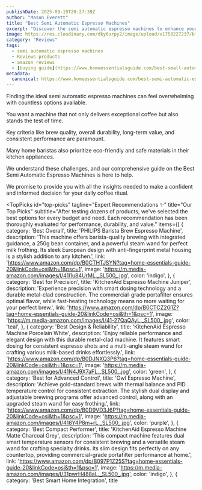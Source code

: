 ```yaml
---
publishDate: 2025-09-19T20:27:39Z
author: "Mason Everett"
title: "Best Semi Automatic Espresso Machines"
excerpt: "Discover the semi automatic espresso machines to enhance your experience. Find top solutions based on thorough testing and reviews."
image: https://res.cloudinary.com/dky6urpy2/image/upload/v1758227237/blog_image_1758227237_pnwdkg.webp
category: "Reviews"
tags:
  - semi automatic espresso machines
  - Reviews products
  - amazon reviews
  - [buying guide](https://www.homeessentialsguide.com/best-small-automatic-espresso-machine)
metadata:
  canonical: https://www.homeessentialsguide.com/best-semi-automatic-espresso-machines
---
```



<p>Finding the ideal semi automatic espresso machines can feel overwhelming with countless options available.</p>
<p>You want a machine that not only delivers exceptional coffee but also stands the test of time.</p>
<p>Key criteria like brew quality, overall durability, long-term value, and consistent performance are paramount.</p>
<p>Many home baristas also prioritize eco-friendly and safe materials in their kitchen appliances.</p>
<p>We understand these challenges, and our comprehensive guide on the Best Semi Automatic Espresso Machines is here to help.</p>
<p>We promise to provide you with all the insights needed to make a confident and informed decision for your daily coffee ritual.</p>

<TopPicks
  id="top-picks"
  tagline="Expert Recommendations ✨"
  title="Our Top Picks"
  subtitle="After testing dozens of products, we've selected the best options for every budget and need. Each recommendation has been thoroughly evaluated for performance, durability, and value."
  items={[
    {
      category: 'Best Overall',
      title: 'PHILIPS Barista Brew Espresso Machine',
      description: 'This machine offers barista-quality brewing with integrated guidance, a 250g bean container, and a powerful steam wand for perfect milk frothing. Its sleek European design with anti-fingerprint metal housing is a stylish addition to any kitchen.',
      link: 'https://www.amazon.com/dp/B0CTHTJSYN?tag=home-essentials-guide-20&linkCode=osi&th=1&psc=1',
      image: 'https://m.media-amazon.com/images/I/41l1u84UrML._SL500_.jpg',
      color: 'indigo',
    },
    {
      category: 'Best for Precision',
      title: 'KitchenAid Espresso Machine Juniper',
      description: 'Experience precision with smart dosing technology and a durable metal-clad construction. The commercial-grade portafilter ensures optimal flavor, while fast-heating technology means no more waiting for your perfect brew.',
      link: 'https://www.amazon.com/dp/B0CTCZ2G1Z?tag=home-essentials-guide-20&linkCode=osi&th=1&psc=1',
      image: 'https://m.media-amazon.com/images/I/41-27QaQAyL._SL500_.jpg',
      color: 'teal',
    },
    {
      category: 'Best Design & Reliability',
      title: 'KitchenAid Espresso Machine Porcelain White',
      description: 'Enjoy reliable performance and elegant design with this durable metal-clad machine. It features smart dosing for consistent espresso shots and a multi-angle steam wand for crafting various milk-based drinks effortlessly.',
      link: 'https://www.amazon.com/dp/B0DJNXQ3P6?tag=home-essentials-guide-20&linkCode=osi&th=1&psc=1',
      image: 'https://m.media-amazon.com/images/I/41N4J9X7aFL._SL500_.jpg',
      color: 'green',
    },
    {
      category: 'Best for Advanced Control',
      title: 'Owl Espresso Machine',
      description: 'Achieve gold-standard brews with thermal balance and PID temperature control for consistent extraction. The stylish dual display and adjustable brewing programs offer advanced control, along with an upgraded steam wand for easy frothing.',
      link: 'https://www.amazon.com/dp/B0D9VD3J6P?tag=home-essentials-guide-20&linkCode=osi&th=1&psc=1',
      image: 'https://m.media-amazon.com/images/I/418Y4P8m+rL._SL500_.jpg',
      color: 'purple',
    },
    {
      category: 'Best Compact Performer',
      title: 'KitchenAid Espresso Machine Matte Charcoal Grey',
      description: 'This compact machine features dual smart temperature sensors for consistent brewing and a versatile steam wand for crafting specialty drinks. Its slim design fits perfectly on any countertop, providing commercial-grade portafilter performance at home.',
      link: 'https://www.amazon.com/dp/B097P1Z25S?tag=home-essentials-guide-20&linkCode=osi&th=1&psc=1',
      image: 'https://m.media-amazon.com/images/I/31pwrH488aL._SL500_.jpg',
      color: 'indigo',
    },
    {
      category: 'Best Smart Home Integration',
      title